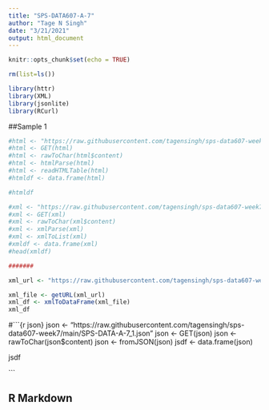 ```yaml
---
title: "SPS-DATA607-A-7"
author: "Tage N Singh"
date: "3/21/2021"
output: html_document
---
```


```r
knitr::opts_chunk$set(echo = TRUE)

rm(list=ls())

library(httr)
library(XML)
library(jsonlite)
library(RCurl)

```

##Sample 1

```r

#html <- "https://raw.githubusercontent.com/tagensingh/sps-data607-week7/main/SPS-DATA-A-7_1.html"
#html <- GET(html)
#html <- rawToChar(html$content)
#html <- htmlParse(html)
#html <- readHTMLTable(html)
#htmldf <- data.frame(html)

#htmldf

```

#######

```r

#xml <- "https://raw.githubusercontent.com/tagensingh/sps-data607-week7/main/test3.xml"
#xml <- GET(xml)
#xml <- rawToChar(xml$content)
#xml <- xmlParse(xml)
#xml <- xmlToList(xml)
#xmldf <- data.frame(xml)
#head(xmldf)

#######

xml_url <- "https://raw.githubusercontent.com/tagensingh/sps-data607-week7/main/testxml2.xml"

xml_file <- getURL(xml_url)
xml_df <- xmlToDataFrame(xml_file)
xml_df


```


#```{r json}
json <- "https://raw.githubusercontent.com/tagensingh/sps-data607-week7/main/SPS-DATA-A-7_1.json"
json <- GET(json)
json <- rawToChar(json$content)
json <- fromJSON(json)
jsdf <- data.frame(json)

jsdf

```



## R Markdown
